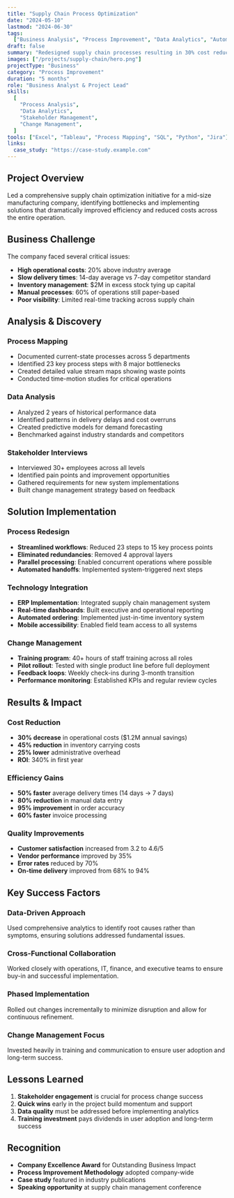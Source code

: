 ```yaml
---
title: "Supply Chain Process Optimization"
date: "2024-05-10"
lastmod: "2024-06-30"
tags:
  ["Business Analysis", "Process Improvement", "Data Analytics", "Automation"]
draft: false
summary: "Redesigned supply chain processes resulting in 30% cost reduction and 50% faster delivery times"
images: ["/projects/supply-chain/hero.png"]
projectType: "Business"
category: "Process Improvement"
duration: "5 months"
role: "Business Analyst & Project Lead"
skills:
  [
    "Process Analysis",
    "Data Analytics",
    "Stakeholder Management",
    "Change Management",
  ]
tools: ["Excel", "Tableau", "Process Mapping", "SQL", "Python", "Jira"]
links:
  case_study: "https://case-study.example.com"
---
```


## Project Overview

Led a comprehensive supply chain optimization initiative for a mid-size manufacturing company, identifying bottlenecks and implementing solutions that dramatically improved efficiency and reduced costs across the entire operation.

## Business Challenge

The company faced several critical issues:

- **High operational costs**: 20% above industry average
- **Slow delivery times**: 14-day average vs 7-day competitor standard
- **Inventory management**: $2M in excess stock tying up capital
- **Manual processes**: 60% of operations still paper-based
- **Poor visibility**: Limited real-time tracking across supply chain

## Analysis & Discovery

### Process Mapping

- Documented current-state processes across 5 departments
- Identified 23 key process steps with 8 major bottlenecks
- Created detailed value stream maps showing waste points
- Conducted time-motion studies for critical operations

### Data Analysis

- Analyzed 2 years of historical performance data
- Identified patterns in delivery delays and cost overruns
- Created predictive models for demand forecasting
- Benchmarked against industry standards and competitors

### Stakeholder Interviews

- Interviewed 30+ employees across all levels
- Identified pain points and improvement opportunities
- Gathered requirements for new system implementations
- Built change management strategy based on feedback

## Solution Implementation

### Process Redesign

- **Streamlined workflows**: Reduced 23 steps to 15 key process points
- **Eliminated redundancies**: Removed 4 approval layers
- **Parallel processing**: Enabled concurrent operations where possible
- **Automated handoffs**: Implemented system-triggered next steps

### Technology Integration

- **ERP Implementation**: Integrated supply chain management system
- **Real-time dashboards**: Built executive and operational reporting
- **Automated ordering**: Implemented just-in-time inventory system
- **Mobile accessibility**: Enabled field team access to all systems

### Change Management

- **Training program**: 40+ hours of staff training across all roles
- **Pilot rollout**: Tested with single product line before full deployment
- **Feedback loops**: Weekly check-ins during 3-month transition
- **Performance monitoring**: Established KPIs and regular review cycles

## Results & Impact

### Cost Reduction

- **30% decrease** in operational costs ($1.2M annual savings)
- **45% reduction** in inventory carrying costs
- **25% lower** administrative overhead
- **ROI**: 340% in first year

### Efficiency Gains

- **50% faster** average delivery times (14 days → 7 days)
- **80% reduction** in manual data entry
- **95% improvement** in order accuracy
- **60% faster** invoice processing

### Quality Improvements

- **Customer satisfaction** increased from 3.2 to 4.6/5
- **Vendor performance** improved by 35%
- **Error rates** reduced by 70%
- **On-time delivery** improved from 68% to 94%

## Key Success Factors

### Data-Driven Approach

Used comprehensive analytics to identify root causes rather than symptoms, ensuring solutions addressed fundamental issues.

### Cross-Functional Collaboration

Worked closely with operations, IT, finance, and executive teams to ensure buy-in and successful implementation.

### Phased Implementation

Rolled out changes incrementally to minimize disruption and allow for continuous refinement.

### Change Management Focus

Invested heavily in training and communication to ensure user adoption and long-term success.

## Lessons Learned

1. **Stakeholder engagement** is crucial for process change success
2. **Quick wins** early in the project build momentum and support
3. **Data quality** must be addressed before implementing analytics
4. **Training investment** pays dividends in user adoption and long-term success

## Recognition

- **Company Excellence Award** for Outstanding Business Impact
- **Process Improvement Methodology** adopted company-wide
- **Case study** featured in industry publications
- **Speaking opportunity** at supply chain management conference
